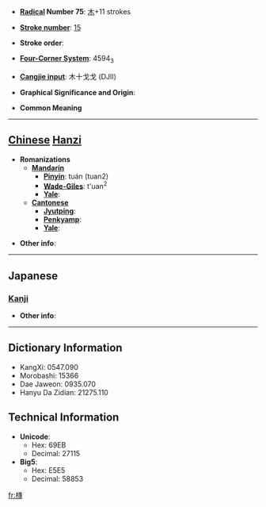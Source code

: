 * '''[[Wiktionary:Chinese radical index| Radical]] Number 75''': [[Wiktionary:Chinese radical index 木|木]]+11 strokes

* '''[[Wiktionary:Chinese total strokes index|Stroke number]]''': [[Wiktionary:Chinese total strokes index 15|15]]

* '''Stroke order''': 

* '''[[Wiktionary:Chinese four corner index|Four-Corner System]]''': 4594<sub>3</sub>

* '''[[Wiktionary:Chinese Cangjie index|Cangjie input]]''': 木十戈戈 (DJII)

* '''Graphical Significance and Origin''': 

* '''Common Meaning'''

----

== [[Chinese]] [[Hanzi]] ==

* '''Romanizations'''
** '''[[Mandarin]]'''
*** '''[[Pinyin]]''': tuán (tuan2)
*** '''[[Wade-Giles]]''': t'uan<sup>2</sup>
*** '''[[Yale]]''': 
** '''[[Cantonese]]'''
*** '''[[Jyutping]]''':
*** '''[[Penkyamp]]''': 
*** '''[[Yale]]''': 

* '''Other info''': 

----

==Japanese==
===[[Kanji]]===
{{kanji|on readings=[[たん]] (tan), [[だん]] (dan), [[せん]] (sen)|kun readings=[[まるい]] (marui)}}

* '''Other info''':  

----

== Dictionary Information ==

* KangXi: 0547.090
* Morobashi: 15366
* Dae Jaweon: 0935.070
* Hanyu Da Zidian: 21275.110

== Technical Information ==

* '''Unicode''':
** Hex: 69EB
** Decimal: 27115
* '''Big5''':
** Hex: E5E5
** Decimal: 58853

[[fr:槫]]